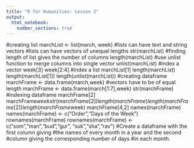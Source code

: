 ```yaml
---
title: "R for Humanities: Lesson 3"
output: 
  html_notebook: 
    number_sections: true
---
```


#creating list
marchList <- list(march, week)
#lists can have text and string vectors
#lists can have vectors of unequal lengths
str(marchList)
#finding length of list gives the number of columns
length(marchList)
#use unlist function to merge columns into single vector
unlist(marchList)
#index a vector
week[3]
week[2:4]
#index a list
marchList[1]
length(marchList)
length(marchList[1])
length(unlist(marchList))
#creating dataframe
marchFrame <- data.frame(march,week)
#vectors have to be of equal length
marchFrame <- data.frame(march[1:7],week)
str(marchFrame)
#indexing dataframe
marchFrame[2]
marchFrame$week
str(marchFrame[2])
length(marchFrame)
length(marchFrame[2])
length(marchFrame$week)
marchFrame[4,2]
names(marchFrame)
names(marchFrame) <- c("Order","Days of the Week")
rownames(marchFrame)
rownames(marchFrame) <- c("som","man","bud","gur",
                          "suk","sha","rav")
#Create a dataframe with the first column giving 
#the names of every month in a year and the second 
#column giving the corresponding number of days 
#in each month.

